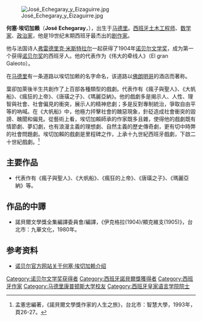{{NoteTA
|1=zh-hans:何塞; zh-tw:荷西
|2=zh-cn:埃切加赖; zh-tw:伊克格拉
}}
[[File:José_Echegaray_y_Eizaguirre.jpg|thumb]]

'''何塞·埃切加赖'''（'''José Echegaray'''，{{bd|1832年|4月19日|1916年|9月4日}}），出生于[[马德里|马德里]]。[[西班牙|西班牙]][[土木工程|土木工程师]]、[[数学家|数学家]]、[[政治家|政治家]]，他是19世纪末期西班牙最杰出的[[剧作家|剧作家]]。

他与法国诗人[[弗雷德里克·米斯特拉尔|弗雷德里克·米斯特拉尔]]一起获得了1904年[[诺贝尔文学奖|诺贝尔文学奖]]，成为第一个获得[[诺贝尔奖|诺贝尔奖]]的西班牙人。他的代表作为《伟大的牵线人》（El gran Galeoto）。

在[[马德里|马德里]]有一条道路以埃切加赖的名字命名，该道路以[[佛朗明哥|佛朗明哥]]的酒店而著称。

葉卻加萊後半生共創作了上百部各種類型的戲劇。代表作有《瘋子與聖人》、《大帆船》、《瘋狂的上帝》、《唐璜之子》、《瑪麗亞納》。他的戲劇多是揭示人、人性、理智與社會、社會偏見的衝突，展示人的精神悲劇；多是反對專制統治，爭取自由平等的吶喊。在《大帆船》中，他極力抨擊社會的醜惡現象，針砭造成社會衝突的毀謗、醜聞和偏見。從藝術上看，埃切加賴師承的作家既多且雜，使得他的戲劇既有情節劇、夢幻劇，也有浪漫主義的理想劇、自然主義的歷史傳奇劇，更有切中時弊的社會問題劇。埃切加賴的戲劇是里程碑之作，上承十九世紀西班牙戲劇，下啟二十世紀戲劇。<ref>孟憲忠編著，《諾貝爾文學獎作家的人生之旅》，台北市：智慧大學，1993年，頁26-27。</ref>


==主要作品==
*代表作有《瘋子與聖人》、《大帆船》、《瘋狂的上帝》、《唐璜之子》、《瑪麗亞納》等。

==作品的中譯==
*諾貝爾文學獎全集編譯委員會/編譯，《伊克格拉(1904)/顯克維支(1905)》，台北市：九華文化，1980年。


== 参考资料 ==
<references />
* [http://nobelprize.org/nobel_prizes/literature/laureates/1904/eizaguirre-bio.html 诺贝尔官方网站关于何塞·埃切加赖介绍]{{Wayback|url=http://nobelprize.org/nobel_prizes/literature/laureates/1904/eizaguirre-bio.html |date=20071012222247 }}

{{诺贝尔文学奖获得者 (1901年-1925年)}}
{{Authority control}}
{{DEFAULTSORT:Echegaray, José de }}

[[Category:诺贝尔文学奖获得者|Category:诺贝尔文学奖获得者]]
[[Category:西班牙諾貝爾獎獲得者|Category:西班牙諾貝爾獎獲得者]]
[[Category:西班牙作家|Category:西班牙作家]]
[[Category:马德里康普顿斯大学校友|Category:马德里康普顿斯大学校友]]
[[Category:西班牙皇家语言学院院士|Category:西班牙皇家语言学院院士]]